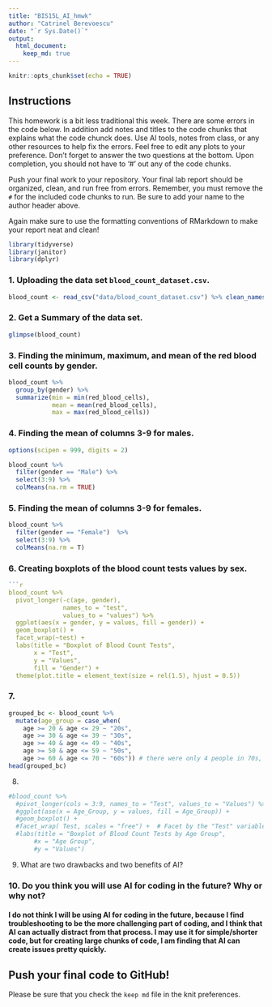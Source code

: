 ```yaml
---
title: "BIS15L_AI_hmwk"
author: "Catrinel Berevoescu"
date: "`r Sys.Date()`"
output: 
  html_document: 
    keep_md: true
---
```


```r
knitr::opts_chunk$set(echo = TRUE)
```

## Instructions   

This homework is a bit less traditional this week. There are some errors in the code below. In addition add notes and titles to the code chunks that explains what the code chunck does. Use AI tools, notes from class, or any other resources to help fix the errors. Feel free to edit any plots to your preference. Don't forget to answer the two questions at the bottom. Upon completion, you should not have to '#' out any of the code chunks.

Push your final work to your repository. Your final lab report should be organized, clean, and run free from errors. Remember, you must remove the `#` for the included code chunks to run. Be sure to add your name to the author header above.   

Again make sure to use the formatting conventions of RMarkdown to make your report neat and clean!  

```r
library(tidyverse)
library(janitor)
library(dplyr)
```

### 1. Uploading the data set `blood_count_dataset.csv`.   

```r
blood_count <- read_csv("data/blood_count_dataset.csv") %>% clean_names() #ensuring the dataset has the correct name
```
### 2. Get a Summary of the data set.   

```r
glimpse(blood_count)
```
### 3. Finding the minimum, maximum, and mean of the red blood cell counts by gender.  

```r
blood_count %>% 
  group_by(gender) %>% 
  summarize(min = min(red_blood_cells),
            mean = mean(red_blood_cells),
            max = max(red_blood_cells))
```

### 4. Finding the mean of columns 3-9 for males.     

```r
options(scipen = 999, digits = 2)
```

```r
blood_count %>% 
  filter(gender == "Male") %>%
  select(3:9) %>%
  colMeans(na.rm = TRUE)
```

### 5. Finding the mean of columns 3-9 for females.     

```r
blood_count %>% 
  filter(gender == "Female")  %>% 
  select(3:9) %>%
  colMeans(na.rm = T)
```

### 6. Creating boxplots of the blood count tests values by sex.   

```r

```r
blood_count %>%
  pivot_longer(-c(age, gender), 
               names_to = "test", 
               values_to = "values") %>%
  ggplot(aes(x = gender, y = values, fill = gender)) +
  geom_boxplot() +
  facet_wrap(~test) +
  labs(title = "Boxplot of Blood Count Tests",
       x = "Test",
       y = "Values",
       fill = "Gender") +
  theme(plot.title = element_text(size = rel(1.5), hjust = 0.5))
```

### 7. 

```r
grouped_bc <- blood_count %>%
  mutate(age_group = case_when(
    age >= 20 & age <= 29 ~ "20s",
    age >= 30 & age <= 39 ~ "30s",
    age >= 40 & age <= 49 ~ "40s",
    age >= 50 & age <= 59 ~ "50s",
    age >= 60 & age <= 70 ~ "60s")) # there were only 4 people in 70s, so I combined it with 60s
head(grouped_bc)

```

8. 
```r
#blood_count %>%
  #pivot_longer(cols = 3:9, names_to = "Test", values_to = "Values") %>%
  #ggplot(ase(x = Age_Group, y = values, fill = Age_Group)) +
  #geom_boxplot() +
  #facet_wrap( Test, scales = "free") +  # Facet by the "Test" variable
  #labs(title = "Boxplot of Blood Count Tests by Age Group",
       #x = "Age Group",
       #y = "Values")

```

9. What are two drawbacks and two benefits of AI?

### 10. Do you think you will use AI for coding in the future? Why or why not?   

#### I do not think I will be using AI for coding in the future, because I find troubleshooting to be the more challenging part of coding, and I think that AI can actually distract from that process. I may use it for simple/shorter code, but for creating large chunks of code, I am finding that AI can create issues pretty quickly.   

## Push your final code to GitHub!
Please be sure that you check the `keep md` file in the knit preferences. 